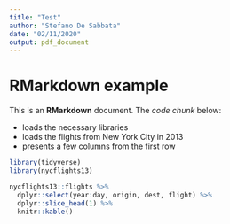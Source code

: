 ```yaml
---
title: "Test"
author: "Stefano De Sabbata"
date: "02/11/2020"
output: pdf_document
---
```


# RMarkdown example

This is an **RMarkdown** document. The *code chunk* below:

- loads the necessary libraries
- loads the flights from New York City in 2013
- presents a few columns from the first row

```r
library(tidyverse)
library(nycflights13)

nycflights13::flights %>% 
  dplyr::select(year:day, origin, dest, flight) %>%
  dplyr::slice_head(1) %>% 
  knitr::kable()
```